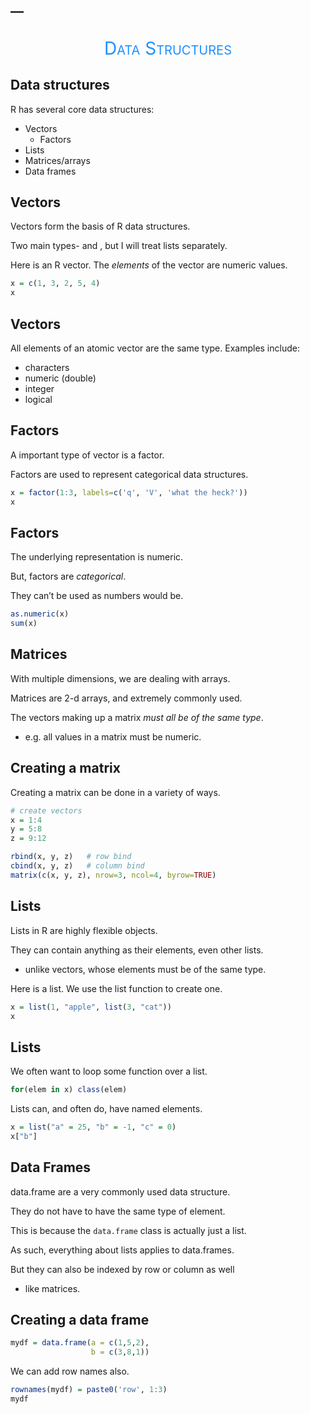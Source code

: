 ---
---

## 


<div style="text-align:center; font-size:200%; font-variant:small-caps;" ><span style='color:#1e90ff'>Data Structures</span></div>

## Data structures

R has several core data structures:

- Vectors
    - Factors
- Lists
- Matrices/arrays
- Data frames


## Vectors

<span class="objclass"></span>Vectors form the basis of R data structures.

Two main types- <span class="objclass"></span> and <span class="objclass"></span>, but I will treat lists separately.

Here is an R <span class="objclass"></span>vector. The *elements* of the vector are numeric values.

```r
x = c(1, 3, 2, 5, 4)
x
```



## Vectors

All elements of an atomic vector are the same type. Examples include:

- characters
- numeric (double)
- integer
- logical



## Factors

A important type of vector is a <span class="objclass">factor</span>. 

Factors are used to represent categorical data structures.

```r
x = factor(1:3, labels=c('q', 'V', 'what the heck?'))
x
```



## Factors

The underlying representation is numeric.

But, factors are *categorical*.

They can't be used as numbers would be.

```r
as.numeric(x)
sum(x)
```



## Matrices

With multiple dimensions, we are dealing with <span class="objclass">arrays.</span>

<span class="objclass">Matrices</span> are 2-d arrays, and extremely commonly used.

The vectors making up a matrix *must all be of the same type*.

- e.g. all values in a matrix must be numeric.



## Creating a matrix

Creating a matrix can be done in a variety of ways.

```r
# create vectors
x = 1:4
y = 5:8
z = 9:12

rbind(x, y, z)   # row bind
cbind(x, y, z)   # column bind
matrix(c(x, y, z), nrow=3, ncol=4, byrow=TRUE)
```


## Lists

<span class="objclass">Lists</span> in R are highly flexible objects.

They can contain anything as their elements, even other lists.

- unlike vectors, whose elements must be of the same type. 

Here is a list. We use the list function to create one. 

```r
x = list(1, "apple", list(3, "cat"))
x
```



## Lists

We often want to loop some function over a list.

```r
for(elem in x) class(elem)
```

Lists can, and often do, have named elements.

```r
x = list("a" = 25, "b" = -1, "c" = 0)
x["b"]
```



## Data Frames

<span class="objclass">data.frame</span> are a very commonly used data structure. 

They do not have to have the same type of element.  

This is because the `data.frame` class is actually just a list.  

As such, everything about lists applies to data.frames.

But they can also be indexed by row or column as well 

- like matrices.



## Creating a data frame

```r
mydf = data.frame(a = c(1,5,2),
                  b = c(3,8,1))
```

We can add row names also.

```r
rownames(mydf) = paste0('row', 1:3)
mydf
```
